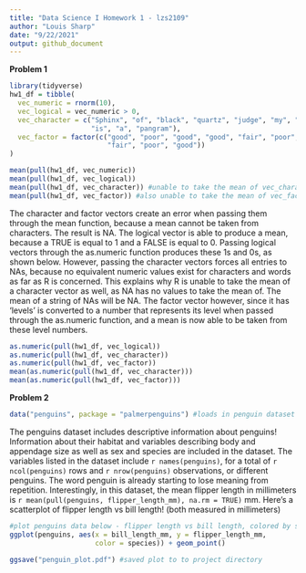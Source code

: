 ```yaml
---
title: "Data Science I Homework 1 - lzs2109"
author: "Louis Sharp"
date: "9/22/2021"
output: github_document
---
```


**Problem 1**

```r
library(tidyverse)
hw1_df = tibble(
  vec_numeric = rnorm(10),
  vec_logical = vec_numeric > 0,
  vec_character = c("Sphinx", "of", "black", "quartz", "judge", "my", "vow", 
                    "is", "a", "pangram"),
  vec_factor = factor(c("good", "poor", "good", "good", "fair", "poor", "fair", 
                        "fair", "poor", "good"))
)

mean(pull(hw1_df, vec_numeric))
mean(pull(hw1_df, vec_logical))
mean(pull(hw1_df, vec_character)) #unable to take the mean of vec_character
mean(pull(hw1_df, vec_factor)) #also unable to take the mean of vec_factor
```

The character and factor vectors create an error when passing them through the mean
function, because a mean cannot be taken from characters. The result is NA. 
The logical vector is able to produce a mean, because a TRUE is equal to 1 and a 
FALSE is equal to 0. Passing logical vectors through the as.numeric function produces 
these 1s and 0s, as shown below. However, passing the character vectors forces all
entries to NAs, because no equivalent numeric values exist for characters and
words as far as R is concerned. This explains why R is unable to take the mean
of a character vector as well, as NA has no values to take the mean of. The mean
of a string of NAs will be NA. The factor vector however, since it has 'levels'
is converted to a number that represents its level when passed through the as.numeric
function, and a mean is now able to be taken from these level numbers.

```r
as.numeric(pull(hw1_df, vec_logical))
as.numeric(pull(hw1_df, vec_character))
as.numeric(pull(hw1_df, vec_factor))
mean(as.numeric(pull(hw1_df, vec_character)))
mean(as.numeric(pull(hw1_df, vec_factor)))
```

**Problem 2**

```r
data("penguins", package = "palmerpenguins") #loads in penguin dataset
```

The penguins dataset includes descriptive information about penguins! Information
about their habitat and variables describing body and appendage size as well as
sex and species are included in the dataset. The variables listed
in the dataset include `r names(penguins)`, for a total of `r ncol(penguins)`
rows and `r nrow(penguins)` observations, or different penguins. The word 
penguin is already starting to lose meaning from repetition. Interestingly, in
this dataset, the mean flipper length in millimeters 
is `r mean(pull(penguins, flipper_length_mm), na.rm = TRUE)` mm. Here's a scatterplot
of flipper length vs bill length! (both measured in millimeters)

```r
#plot penguins data below - flipper length vs bill length, colored by species
ggplot(penguins, aes(x = bill_length_mm, y = flipper_length_mm, 
                     color = species)) + geom_point()

ggsave("penguin_plot.pdf") #saved plot to to project directory
```